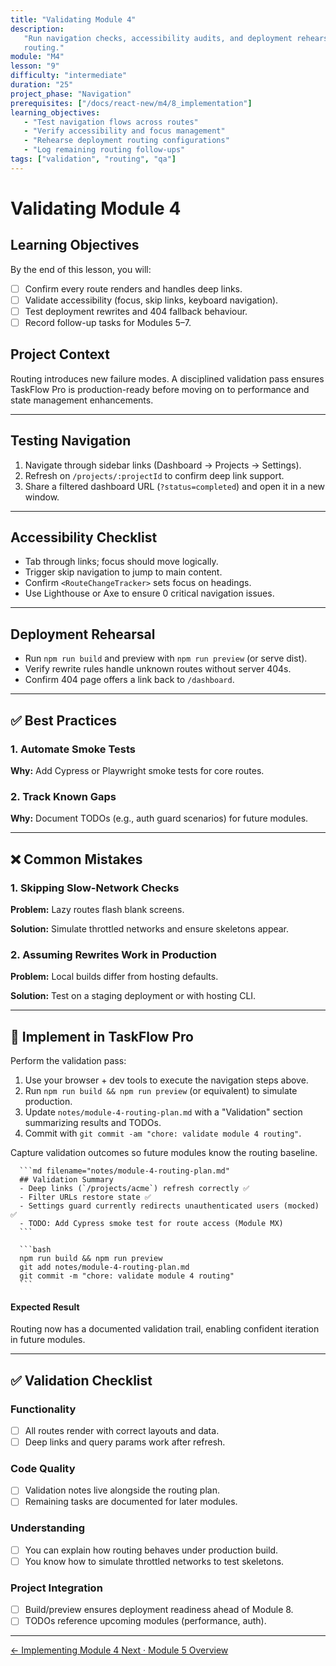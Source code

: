 ```yaml
---
title: "Validating Module 4"
description:
   "Run navigation checks, accessibility audits, and deployment rehearsals for
   routing."
module: "M4"
lesson: "9"
difficulty: "intermediate"
duration: "25"
project_phase: "Navigation"
prerequisites: ["/docs/react-new/m4/8_implementation"]
learning_objectives:
   - "Test navigation flows across routes"
   - "Verify accessibility and focus management"
   - "Rehearse deployment routing configurations"
   - "Log remaining routing follow-ups"
tags: ["validation", "routing", "qa"]
---
```



# Validating Module 4

## Learning Objectives

By the end of this lesson, you will:

-  [ ] Confirm every route renders and handles deep links.
-  [ ] Validate accessibility (focus, skip links, keyboard navigation).
-  [ ] Test deployment rewrites and 404 fallback behaviour.
-  [ ] Record follow-up tasks for Modules 5–7.

## Project Context

Routing introduces new failure modes. A disciplined validation pass ensures
TaskFlow Pro is production-ready before moving on to performance and state
management enhancements.

---

## Testing Navigation

1. Navigate through sidebar links (Dashboard → Projects → Settings).
2. Refresh on `/projects/:projectId` to confirm deep link support.
3. Share a filtered dashboard URL (`?status=completed`) and open it in a new
   window.

---

## Accessibility Checklist

-  Tab through links; focus should move logically.
-  Trigger skip navigation to jump to main content.
-  Confirm `<RouteChangeTracker>` sets focus on headings.
-  Use Lighthouse or Axe to ensure 0 critical navigation issues.

---

## Deployment Rehearsal

-  Run `npm run build` and preview with `npm run preview` (or serve dist).
-  Verify rewrite rules handle unknown routes without server 404s.
-  Confirm 404 page offers a link back to `/dashboard`.

---

## ✅ Best Practices

### 1. Automate Smoke Tests

**Why:** Add Cypress or Playwright smoke tests for core routes.

### 2. Track Known Gaps

**Why:** Document TODOs (e.g., auth guard scenarios) for future modules.

---

## ❌ Common Mistakes

### 1. Skipping Slow-Network Checks

**Problem:** Lazy routes flash blank screens.

**Solution:** Simulate throttled networks and ensure skeletons appear.

### 2. Assuming Rewrites Work in Production

**Problem:** Local builds differ from hosting defaults.

**Solution:** Test on a staging deployment or with hosting CLI.

---

## 🔨 Implement in TaskFlow Pro

Perform the validation pass:

1. Use your browser + dev tools to execute the navigation steps above.
2. Run `npm run build && npm run preview` (or equivalent) to simulate
   production.
3. Update `notes/module-4-routing-plan.md` with a "Validation" section
   summarizing results and TODOs.
4. Commit with `git commit -am "chore: validate module 4 routing"`.

<Accordions type='single' className='mt-4'>
   <Accordion title='Solution Walkthrough'>
      <p>Capture validation outcomes so future modules know the routing baseline.</p>

      ```md filename="notes/module-4-routing-plan.md"
      ## Validation Summary
      - Deep links (`/projects/acme`) refresh correctly ✅
      - Filter URLs restore state ✅
      - Settings guard currently redirects unauthenticated users (mocked) ✅
      - TODO: Add Cypress smoke test for route access (Module MX)
      ```

      ```bash
      npm run build && npm run preview
      git add notes/module-4-routing-plan.md
      git commit -m "chore: validate module 4 routing"
      ```

   </Accordion>
</Accordions>

#### Expected Result

Routing now has a documented validation trail, enabling confident iteration in
future modules.

---

## ✅ Validation Checklist

### Functionality

-  [ ] All routes render with correct layouts and data.
-  [ ] Deep links and query params work after refresh.

### Code Quality

-  [ ] Validation notes live alongside the routing plan.
-  [ ] Remaining tasks are documented for later modules.

### Understanding

-  [ ] You can explain how routing behaves under production build.
-  [ ] You know how to simulate throttled networks to test skeletons.

### Project Integration

-  [ ] Build/preview ensures deployment readiness ahead of Module 8.
-  [ ] TODOs reference upcoming modules (performance, auth).

---

<div className='mt-8 flex justify-between'>
   <a
      href='/docs/react-new/m4/8_implementation'
      className='text-sm font-medium text-muted-foreground hover:text-foreground'
   >
      ← Implementing Module 4
   </a>
   <a
      href='/docs/react-new/m5/0_index'
      className='text-sm font-medium text-primary hover:text-primary/80'
   >
      Next · Module 5 Overview
   </a>
</div>
